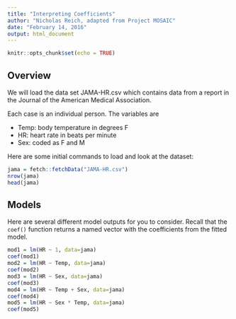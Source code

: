 ```yaml
---
title: "Interpreting Coefficients"
author: "Nicholas Reich, adapted from Project MOSAIC"
date: "February 14, 2016"
output: html_document
---
```


```r
knitr::opts_chunk$set(echo = TRUE)
```

## Overview

We will load the data set JAMA-HR.csv which contains data from a report in the Journal of the American Medical Association.

Each case is an individual person. The variables are 

 - Temp: body temperature in degrees F 
 - HR: heart rate in beats per minute
 - Sex: coded as F and M

Here are some initial commands to load and look at the dataset: 
```r
jama = fetch::fetchData("JAMA-HR.csv")
nrow(jama)
head(jama)
```

## Models
Here are several different model outputs for you to consider. Recall that the `coef()` function returns a named vector with the coefficients from the fitted model.

```r
mod1 = lm(HR ~ 1, data=jama) 
coef(mod1)
mod2 = lm(HR ~ Temp, data=jama) 
coef(mod2)
mod3 = lm(HR ~ Sex, data=jama) 
coef(mod3)
mod4 = lm(HR ~ Temp + Sex, data=jama) 
coef(mod4)
mod5 = lm(HR ~ Sex * Temp, data=jama) 
coef(mod5)
```

